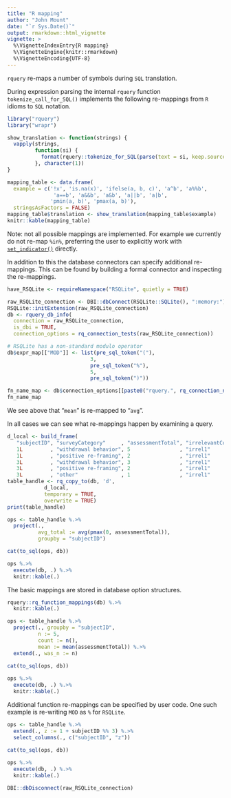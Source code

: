 ```yaml
---
title: "R mapping"
author: "John Mount"
date: "`r Sys.Date()`"
output: rmarkdown::html_vignette
vignette: >
  %\VignetteIndexEntry{R mapping}
  %\VignetteEngine{knitr::rmarkdown}
  %\VignetteEncoding{UTF-8}
---
```


`rquery` re-maps a number of symbols during `SQL` translation.

During expression parsing the internal `rquery` function `tokenize_call_for_SQL()` implements the following re-mappings from `R` idioms to `SQL` notation.

```r
library("rquery")
library("wrapr")

show_translation <- function(strings) {
  vapply(strings,
         function(si) {
           format(rquery::tokenize_for_SQL(parse(text = si, keep.source = FALSE)[[1]], colnames = NULL)$parsed_toks)
         }, character(1))
}

mapping_table <- data.frame(
  example = c('!x', 'is.na(x)', 'ifelse(a, b, c)', 'a^b', 'a%%b', 
               'a==b', 'a&&b', 'a&b', 'a||b', 'a|b', 
              'pmin(a, b)', 'pmax(a, b)'),
  stringsAsFactors = FALSE)
mapping_table$translation <- show_translation(mapping_table$example)
knitr::kable(mapping_table)
```

Note: not all possible mappings are implemented.  For example we currently do not re-map `%in%`, preferring the user to explicitly work with [`set_indicator()`](https://winvector.github.io/rquery/reference/set_indicator.html) directly.

In addition to this the database connectors can specify additional re-mappings. This can be found by building a formal connector and inspecting the re-mappings.

```r
have_RSQLite <- requireNamespace("RSQLite", quietly = TRUE)
```

```r
raw_RSQLite_connection <- DBI::dbConnect(RSQLite::SQLite(), ":memory:")
RSQLite::initExtension(raw_RSQLite_connection)
db <- rquery_db_info(
  connection = raw_RSQLite_connection,
  is_dbi = TRUE,
  connection_options = rq_connection_tests(raw_RSQLite_connection))

# RSQLite has a non-standard modulo operator
db$expr_map[["MOD"]] <- list(pre_sql_token("("),
                           3,
                           pre_sql_token("%"),
                           5,
                           pre_sql_token(")"))

fn_name_map <- db$connection_options[[paste0("rquery.", rq_connection_name(db), ".", "fn_name_map")]]
fn_name_map
```

We see above that "`mean`" is re-mapped to "`avg`".

In all cases we can see what re-mappings happen by examining a query.

```r
d_local <- build_frame(
   "subjectID", "surveyCategory"     , "assessmentTotal", "irrelevantCol1", "irrelevantCol2" |
   1L         , "withdrawal behavior", 5                , "irrel1"        , "irrel2"         |
   1L         , "positive re-framing", 2                , "irrel1"        , "irrel2"         |
   3L         , "withdrawal behavior", 3                , "irrel1"        , "irrel2"         |
   3L         , "positive re-framing", 2                , "irrel1"        , "irrel2"         |
   3L         , "other"              , 1                , "irrel1"        , "irrel2"         )
table_handle <- rq_copy_to(db, 'd',
            d_local,
            temporary = TRUE, 
            overwrite = TRUE)
print(table_handle)

ops <- table_handle %.>% 
  project(., 
          avg_total := avg(pmax(0, assessmentTotal)),
          groupby = "subjectID")

cat(to_sql(ops, db))

ops %.>%
  execute(db, .) %.>%
  knitr::kable(.)
```

The basic mappings are stored in database option structures.

```r
rquery::rq_function_mappings(db) %.>%
  knitr::kable(.)
```

```r
ops <- table_handle %.>% 
  project(., groupby = "subjectID",
          n := 5, 
          count := n(),
          mean := mean(assessmentTotal)) %.>% 
  extend(., was_n := n)
                 
cat(to_sql(ops, db))

ops %.>%
  execute(db, .) %.>%
  knitr::kable(.)
```

Additional function re-mappings can be specified by user code.  One such example is re-writing `MOD` as `%` for `RSQLite`.

```r
ops <- table_handle %.>% 
  extend(., z := 1 + subjectID %% 3) %.>%
  select_columns(., c("subjectID", "z"))
                 
cat(to_sql(ops, db))

ops %.>%
  execute(db, .) %.>%
  knitr::kable(.)
```


```r
DBI::dbDisconnect(raw_RSQLite_connection)
```


